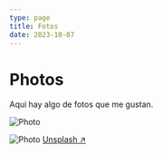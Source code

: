 ```yaml
---
type: page
title: Fotos
date: 2023-10-07
---
```


# Photos

Aqui hay algo de fotos que me gustan.


<img
  src="/images/yo.jpg"
  alt="Photo"
  width={1125}
  height={750}
  priority
  className="next-image"
/>

<img
  src="/images/photo.jpg"
  alt="Photo"
  width={1125}
  height={750}
  priority
  className="next-image"
/>
[Unsplash ↗ ](https://unsplash.com/photos/ndN00KmbJ1c)

